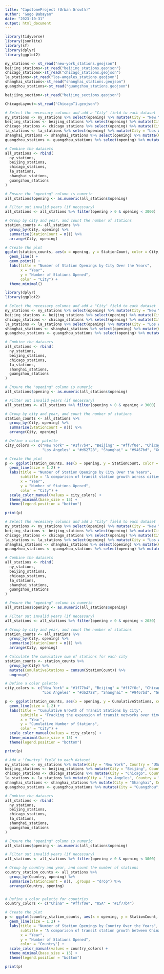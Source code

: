 ```yaml
---
title: "CapstoneProject (Urban Growth)"
author: "Gugo Babayan"
date: "2023-10-31"
output: html_document
---
```



```r

library(tidyverse)
library(jsonlite)
library(sf)
library(dplyr)
library(ggplot2)

```

```r
ny_stations <- st_read("new-york_stations.geojson")
beijing_stations<-st_read("beijing_stations.geojson")
chicago_stations<-st_read("chicago_stations.geojson")
la_stations<-st_read("los-angeles_stations.geojson")
shanghai_stations<-st_read("shanghai_stations.geojson")
guangzhou_stations<-st_read("guangzhou_stations.geojson")

beijiing_section<-st_read("beijing_sections.geojson")

ChicagoLayout<-st_read("ChicagoT1.geojson")
```


```r

# Select the necessary columns and add a "City" field to each dataset
ny_stations <- ny_stations %>% select(opening) %>% mutate(City = "New York")
beijing_stations <- beijing_stations %>% select(opening) %>% mutate(City = "Beijing")
chicago_stations <- chicago_stations %>% select(opening) %>% mutate(City = "Chicago")
la_stations <- la_stations %>% select(opening) %>% mutate(City = "Los Angeles")
shanghai_stations <- shanghai_stations %>% select(opening) %>% mutate(City = "Shanghai")
guangzhou_stations <- guangzhou_stations %>% select(opening) %>% mutate(City = "Guangzhou")

# Combine the datasets
all_stations <- rbind(
  ny_stations,
  beijing_stations,
  chicago_stations,
  la_stations,
  shanghai_stations,
  guangzhou_stations
)

# Ensure the "opening" column is numeric
all_stations$opening <- as.numeric(all_stations$opening)

# Filter out invalid years (if necessary)
all_stations <- all_stations %>% filter(opening > 0 & opening < 3000)

# Group by city and year, and count the number of stations
station_counts <- all_stations %>%
  group_by(City, opening) %>%
  summarise(StationCount = n()) %>%
  arrange(City, opening)

# Create the plot
ggplot(station_counts, aes(x = opening, y = StationCount, color = City, group = City)) +
  geom_line() +
  geom_point() +
  labs(title = "Number of Station Openings by City Over the Years",
       x = "Year",
       y = "Number of Stations Opened",
       color = "City") +
  theme_minimal()


```
```r
library(dplyr)
library(ggplot2)

# Select the necessary columns and add a "City" field to each dataset
ny_stations <- ny_stations %>% select(opening) %>% mutate(City = "New York")
beijing_stations <- beijing_stations %>% select(opening) %>% mutate(City = "Beijing")
chicago_stations <- chicago_stations %>% select(opening) %>% mutate(City = "Chicago")
la_stations <- la_stations %>% select(opening) %>% mutate(City = "Los Angeles")
shanghai_stations <- shanghai_stations %>% select(opening) %>% mutate(City = "Shanghai")
guangzhou_stations <- guangzhou_stations %>% select(opening) %>% mutate(City = "Guangzhou")

# Combine the datasets
all_stations <- rbind(
  ny_stations,
  beijing_stations,
  chicago_stations,
  la_stations,
  shanghai_stations,
  guangzhou_stations
)

# Ensure the "opening" column is numeric
all_stations$opening <- as.numeric(all_stations$opening)

# Filter out invalid years (if necessary)
all_stations <- all_stations %>% filter(opening > 0 & opening < 3000)

# Group by city and year, and count the number of stations
station_counts <- all_stations %>%
  group_by(City, opening) %>%
  summarise(StationCount = n()) %>%
  arrange(City, opening)

# Define a color palette
city_colors <- c("New York" = "#1f77b4", "Beijing" = "#ff7f0e", "Chicago" = "#2ca02c", 
                 "Los Angeles" = "#d62728", "Shanghai" = "#9467bd", "Guangzhou" = "#8c564b")

# Create the plot
p <- ggplot(station_counts, aes(x = opening, y = StationCount, color = City, group = City)) +
  geom_line(size = 1.2) +
  labs(title = "Number of Station Openings by City Over the Years",
       subtitle = "A comparison of transit station growth across cities",
       x = "Year",
       y = "Number of Stations Opened",
       color = "City") +
  scale_color_manual(values = city_colors) +
  theme_minimal(base_size = 15) +
  theme(legend.position = "bottom")

print(p)

```
```r

# Select the necessary columns and add a "City" field to each dataset
ny_stations <- ny_stations %>% select(opening) %>% mutate(City = "New York")
beijing_stations <- beijing_stations %>% select(opening) %>% mutate(City = "Beijing")
chicago_stations <- chicago_stations %>% select(opening) %>% mutate(City = "Chicago")
la_stations <- la_stations %>% select(opening) %>% mutate(City = "Los Angeles")
shanghai_stations <- shanghai_stations %>% select(opening) %>% mutate(City = "Shanghai")
guangzhou_stations <- guangzhou_stations %>% select(opening) %>% mutate(City = "Guangzhou")

# Combine the datasets
all_stations <- rbind(
  ny_stations,
  beijing_stations,
  chicago_stations,
  la_stations,
  shanghai_stations,
  guangzhou_stations
)

# Ensure the "opening" column is numeric
all_stations$opening <- as.numeric(all_stations$opening)

# Filter out invalid years (if necessary)
all_stations <- all_stations %>% filter(opening > 0 & opening < 2030)

# Group by city and year, and count the number of stations
station_counts <- all_stations %>%
  group_by(City, opening) %>%
  summarise(StationCount = n()) %>%
  arrange(City, opening)

# Calculate the cumulative sum of stations for each city
station_counts <- station_counts %>%
  group_by(City) %>%
  mutate(CumulativeStations = cumsum(StationCount)) %>%
  ungroup()

# Define a color palette
city_colors <- c("New York" = "#1f77b4", "Beijing" = "#ff7f0e", "Chicago" = "#2ca02c", 
                 "Los Angeles" = "#d62728", "Shanghai" = "#9467bd", "Guangzhou" = "#8c564b")

p <- ggplot(station_counts, aes(x = opening, y = CumulativeStations, color = City, group = City)) +
  geom_line(size = 1.2) +
  labs(title = "Cumulative Growth of Transit Stations by City",
       subtitle = "Tracking the expansion of transit networks over time",
       x = "Year",
       y = "Cumulative Number of Stations",
       color = "City") +
  scale_color_manual(values = city_colors) +
  theme_minimal(base_size = 15) +
  theme(legend.position = "bottom")

print(p)
```
```r

# Add a 'Country' field to each dataset
ny_stations <- ny_stations %>% mutate(City = "New York", Country = "USA")
beijing_stations <- beijing_stations %>% mutate(City = "Beijing", Country = "China")
chicago_stations <- chicago_stations %>% mutate(City = "Chicago", Country = "USA")
la_stations <- la_stations %>% mutate(City = "Los Angeles", Country = "USA")
shanghai_stations <- shanghai_stations %>% mutate(City = "Shanghai", Country = "China")
guangzhou_stations <- guangzhou_stations %>% mutate(City = "Guangzhou", Country = "China")

# Combine the datasets
all_stations <- rbind(
  ny_stations,
  beijing_stations,
  chicago_stations,
  la_stations,
  shanghai_stations,
  guangzhou_stations
)

# Ensure the "opening" column is numeric
all_stations$opening <- as.numeric(all_stations$opening)

# Filter out invalid years (if necessary)
all_stations <- all_stations %>% filter(opening > 0 & opening < 3000)

# Group by country and year, and count the number of stations
country_station_counts <- all_stations %>%
  group_by(Country, opening) %>%
  summarise(StationCount = n(), .groups = "drop") %>%
  arrange(Country, opening)


# Define a color palette for countries
country_colors <- c("China" = "#ff7f0e", "USA" = "#1f77b4")

# Create the plot
p <- ggplot(country_station_counts, aes(x = opening, y = StationCount, color = Country, group = Country)) +
  geom_line(size = 1.2) +
  labs(title = "Number of Station Openings by Country Over the Years",
       subtitle = "A comparison of transit station growth between China and the USA",
       x = "Year",
       y = "Number of Stations Opened",
       color = "Country") +
  scale_color_manual(values = country_colors) +
  theme_minimal(base_size = 15) +
  theme(legend.position = "bottom")

print(p)

```

